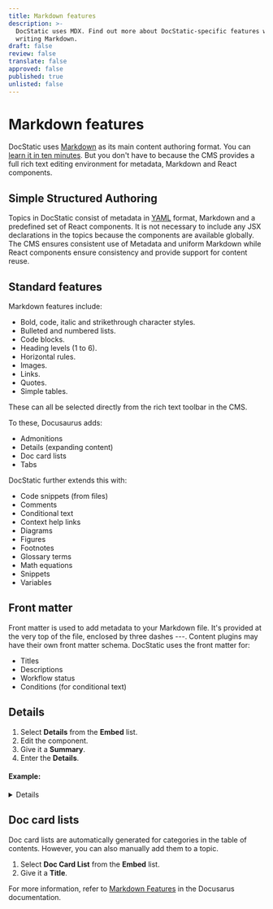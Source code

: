 ```yaml
---
title: Markdown features
description: >-
  DocStatic uses MDX. Find out more about DocStatic-specific features when
  writing Markdown.
draft: false
review: false
translate: false
approved: false
published: true
unlisted: false
---
```


# Markdown features

DocStatic uses [Markdown](https://commonmark.org/) as its main content authoring format. You can [learn it in ten minutes](https://commonmark.org/help/). But you don't have to because the CMS provides a full rich text editing environment for metadata, Markdown and React components.

## Simple Structured Authoring

Topics in DocStatic consist of metadata in [YAML](https://yaml.org/spec/1.2.2/) format, Markdown and a predefined set of React components. It is not necessary to include any JSX declarations in the topics because the components are available globally. The CMS ensures consistent use of Metadata and uniform Markdown while React components ensure consistency and provide support for content reuse.

## Standard features

Markdown features include:

* Bold, code, italic and strikethrough character styles.
* Bulleted and numbered lists.
* Code blocks.
* Heading levels (1 to 6).
* Horizontal rules.
* Images.
* Links.
* Quotes.
* Simple tables.

These can all be selected directly from the rich text toolbar in the CMS.

To these, Docusaurus adds:

* Admonitions
* Details (expanding content)
* Doc card lists
* Tabs

DocStatic further extends this with:

* Code snippets (from files)
* Comments
* Conditional text
* Context help links
* Diagrams
* Figures
* Footnotes
* Glossary terms
* Math equations
* Snippets
* Variables

## Front matter

Front matter is used to add metadata to your Markdown file. It's provided at the very top of the file, enclosed by three dashes ---. Content plugins may have their own front matter schema. DocStatic uses the front matter for:

* Titles
* Descriptions
* Workflow status
* Conditions (for conditional text)

## Details

1. Select **Details** from the **Embed** list.
2. Edit the component.
3. Give it a **Summary**.
4. Enter the **Details**.

#### Example:

<Details summary="Toggle me.">
  This is the detailed content.

  You can use Markdown here including **bold** and *italic* text, and inline [links](https://docusaurus.io/).
</Details>

## Doc card lists

Doc card lists are automatically generated for categories in the table of contents. However, you can also manually add them to a topic.

1. Select **Doc Card List** from the **Embed** list.
2. Give it a **Title**.

For more information, refer to [Markdown Features](https://docusaurus.io/docs/markdown-features) in the Docusarus documentation.
